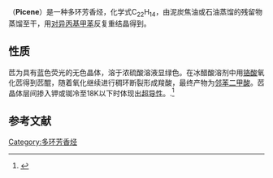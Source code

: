 {{chembox
| Verifiedfields = changed
| verifiedrevid = 464206241
|   Reference=<ref>''[[Merck_Index|Merck Index]]'', 11th Edition, '''7368'''.</ref>
|   Name = 苉
|   ImageFile_Ref = {{chemboximage|correct|??}}
| ImageFile = Picene.svg
|   ImageName = Skeletal formula
|   ImageFile1 = Picene-3D-balls.png
|   ImageSize1 = 220px
|   ImageName1 = Ball-and-stick model
|   IUPACName = Dibenzo[''a'',''i'']phenanthrene
|   OtherNames = Picene<br />3,4-Benzchrysene<br />β,β-Binaphthylene ethene
| Section1 = {{Chembox Identifiers
|   ChemSpiderID_Ref = {{chemspidercite|correct|chemspider}}
| ChemSpiderID = 8808
| InChI = 1/C22H14/c1-3-7-17-15(5-1)9-11-21-19(17)13-14-20-18-8-4-2-6-16(18)10-12-22(20)21/h1-14H
| InChIKey = GBROPGWFBFCKAG-UHFFFAOYAN
| StdInChI_Ref = {{stdinchicite|correct|chemspider}}
| StdInChI = 1S/C22H14/c1-3-7-17-15(5-1)9-11-21-19(17)13-14-20-18-8-4-2-6-16(18)10-12-22(20)21/h1-14H
| StdInChIKey_Ref = {{stdinchicite|correct|chemspider}}
| StdInChIKey = GBROPGWFBFCKAG-UHFFFAOYSA-N
| KEGG_Ref = {{keggcite|changed|kegg}}
| KEGG = C19500
| CASNo_Ref = {{cascite|correct|CAS}}
| CASNo = 213-46-7
|   ChEBI_Ref = {{ebicite|correct|EBI}}
| ChEBI = 33090
| SMILES = c5c3c2ccc1ccccc1c2ccc3c4ccccc4c5
}}
| Section2 = {{Chembox Properties
|   Formula = C<sub>22</sub>H<sub>14</sub>
|   MolarMass = 278.33 
|   Density = ? g/cm<sup>3</sup>
|   MeltingPt = 366-367 °C
|   BoilingPt = 518-520 °C
  }}
}}

'''{{ruby-py|苉|-{zh-cn:pǐ;zh-tw:ㄆㄧˇ;zh-hk:pat1}-}}'''（'''Picene'''）是一种多环芳香烃，化学式C<sub>22</sub>H<sub>14</sub>，由泥炭焦油或石油蒸馏的残留物蒸馏至干，用[[对异丙基甲苯|对异丙基甲苯]]反复重结晶得到。
==性质==
苉为具有蓝色荧光的无色晶体，溶于浓硫酸溶液显绿色。在冰醋酸溶剂中用[[铬酸|铬酸]]氧化苉得到苉醌，随着氧化继续进行稠环断裂形成羧酸，最终产物为[[邻苯二甲酸|邻苯二甲酸]]。苉晶体层间掺入钾或铷冷至18K以下时体现出[[超导性|超导性]]。.<ref>{{cite|last=Das|first=Saswato|title=Hydrocarbon Superconductor Discovered|journal=[[IEEE_Spectrum|IEEE Spectrum]]|url=http://spectrum.ieee.org/energy/the-smarter-grid/hydrocarbon-superconductor-discovered|date=March 2010|accessdate=2013-07-16|archive-date=2017-09-19|archive-url=https://web.archive.org/web/20170919005709/https://spectrum.ieee.org/energy/the-smarter-grid/hydrocarbon-superconductor-discovered|dead-url=no}}</ref>

==参考文献==
<references/>
{{1911}}

{{多环芳烃}}
[[Category:多环芳香烃|Category:多环芳香烃]]